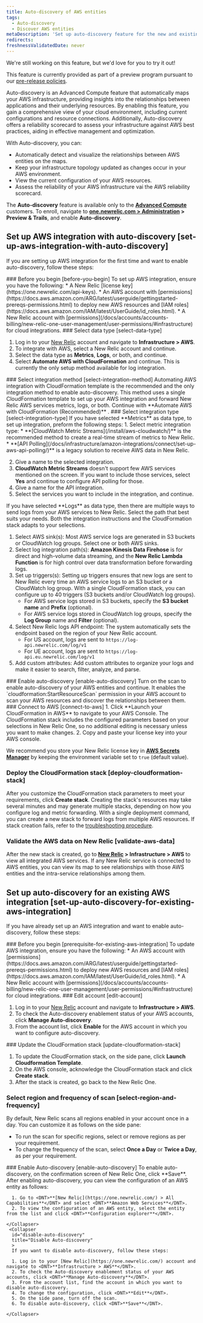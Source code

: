 ```yaml
---
title: Auto-discovery of AWS entities
tags:
  - Auto-discovery
  - Discover AWS entities
metaDescription: 'Set up auto-discovery feature for the new and existing AWS integrations.'
redirects:
freshnessValidatedDate: never
---
```

<Callout title="preview">
  We're still working on this feature, but we'd love for you to try it out!

  This feature is currently provided as part of a preview program pursuant to our [pre-release policies](/docs/licenses/license-information/referenced-policies/new-relic-pre-release-policy).
</Callout>


Auto-discovery is an Advanced Compute feature that automatically maps your AWS infrastructure, providing insights into the relationships between applications and their underlying resources. By enabling this feature, you gain a comprehensive view of your cloud environment, including current configurations and resource connections. Additionally, Auto-discovery offers a reliability scorecard to assess your infrastructure against AWS best practices, aiding in effective management and optimization.

With Auto-discovery, you can:
* Automatically detect and visualize the relationships between AWS entities on the maps.
* Keep your infrastructure topology updated as changes occur in your AWS environment.
* View the current configuration of your AWS resources.
* Assess the reliability of your AWS infrastructure vai the AWS reliability scorecard.

The <DNT>**Auto-discovery**</DNT> feature is available only to the **[Advanced Compute](https://newrelic.com/pricing/compute#pricing_plan-compute)** customers. To enroll, navigate to <DNT>**[one.newrelic.com > Administration](https://one.newrelic.com//admin-portal) > Preview & Trails**</DNT>, and enable <DNT>**Auto-discovery**</DNT>.

## Set up AWS integration with auto-discovery [set-up-aws-integration-with-auto-discovery]
If you are setting up AWS integration for the first time and want to enable auto-discovery, follow these steps:

<Steps>

<Step>
### Before you begin [before-you-begin]
To set up AWS integration, ensure you have the following:
* A New Relic [license key](https://one.newrelic.com/api-keys).
* An AWS account with [permissions](https://docs.aws.amazon.com/ARG/latest/userguide/gettingstarted-prereqs-permissions.html) to deploy new AWS resources and [IAM roles](https://docs.aws.amazon.com/IAM/latest/UserGuide/id_roles.html).
* A New Relic account with [permissions](/docs/accounts/accounts-billing/new-relic-one-user-management/user-permissions/#infrastructure) for cloud integrations.
</Step>
<Step>
### Select data type [select-data-type]

1. Log in to your [New Relic](https://one.newrelic.com/) account and navigate to <DNT>**Infrastructure > AWS**</DNT>.
3. To integrate with AWS, select a New Relic account and continue.
4. Select the data type as <DNT>**Metrics**</DNT>, <DNT>**Logs**</DNT>, or both, and continue.
5. Select <DNT>**Automate AWS with CloudFormation**</DNT> and continue. This is currently the only setup method available for log integration.
</Step>
<Step>
### Select integration method [select-integration-method]
Automating AWS integration with CloudFormation template is the recommended and the only integration method to enable auto-discovery. This method uses a single CloudFormation template to set up your AWS integration and forward New Relic AWS services metrics, logs, or both. Continue with <DNT>**Automate AWS with CloudFormation (Recommended)**</DNT> .
</Step>
<Step>
### Select integration type [select-integration-type]

<CollapserGroup>
<Collapser id="metrics-data-type" title="For Metrics data type">
 If you have selected <DNT>**Metrics**</DNT> as data type, to set up integration, preform the following steps:
1. Select metric integration type:
    * <DNT>**[CloudWatch Metric Streams](/install/aws-cloudwatch/)**</DNT> is the recommended method to create a real-time stream of metrics to New Relic.
    * <DNT>**[API Polling](/docs/infrastructure/amazon-integrations/connect/set-up-aws-api-polling/)**</DNT> is a legacy solution to receive AWS data in New Relic.
  
2. Give a name to the selected integration.
3. <DNT>**CloudWatch Metric Streams**</DNT> doesn't support few AWS services mentioned on the screen. If you want to include those services, select <DNT>**Yes**</DNT> and continue to configure API polling for those.
4. Give a name for the API integration.
5. Select the services you want to include in the integration, and continue.
</Collapser>

<Collapser id="log-data-type" title="For Logs data type">
 If you have selected <DNT>**Logs**</DNT> as data type, then there are multiple ways to send logs from your AWS services to New Relic. Select the path that best suits your needs. Both the integration instructions and the CloudFormation stack adapts to your selections.

1. Select AWS sink(s):
    Most AWS service logs are generated in S3 buckets or CloudWatch log groups. Select one or both AWS sinks.
2. Select log integration path(s):
    <DNT>**Amazon Kinesis Data Firehose**</DNT> is for direct and high-volume data streaming, and the <DNT>**New Relic Lambda Function**</DNT> is for high control over data transformation before forwarding logs.
3. Set up triggers(s):
    Setting up triggers ensures that new logs are sent to New Relic every time an AWS service logs to an S3 bucket or a CloudWatch log group. With a single CloudFormation stack, you can configure up to 40 triggers (S3 buckets and/or CloudWatch log groups).
    * For AWS service logs stored in S3 buckets, specify the **S3 bucket name** and **Prefix** (optional).
    * For AWS service logs stored in CloudWatch log groups, specify the **Log Group** name and **Filter** (optional).
4. Select New Relic logs API endpoint:
    The system automatically sets the endpoint based on the region of your New Relic account.
    * For US account, logs are sent to `https://log-api.newrelic.com/log/v1`
    * For UE account, logs are sent to `https://log-api.eu.newrelic.com/log/v1`
5. Add custom attributes:
    Add custom attributes to organize your logs and make it easier to search, filter, analyze, and parse.
</Collapser>
</CollapserGroup>

</Step>
<Step>
### Enable auto-discovery [enable-auto-discovery]
Turn on the scan to enable auto-discovery of your AWS entities and continue. It enables the `cloudformation:StartResourceScan` permission in your AWS account to scan your AWS resources and discover the relationships between them.
</Step>
<Step>
### Connect to AWS [connect-to-aws]
1. Click <DNT>**Launch your CloudFormation in AWS**</DNT> to navigate to your AWS Console. The CloudFormation stack includes the configured parameters based on your selections in New Relic One, so no additional editing is necessary unless you want to make changes.
2. Copy and paste your license key into your AWS console.

We recommend you store your New Relic license key in <DNT>**[AWS Secrets Manager](https://docs.aws.amazon.com/secretsmanager/latest/userguide/intro.html)**</DNT> by keeping the environment variable set to `true` (default value).
</Step>
<Step>
### Deploy the CloudFormation stack [deploy-cloudformation-stack]
After you customize the CloudFormation stack parameters to meet your requirements, click <DNT>**Create stack**</DNT>.
Creating the stack's resources may take several minutes and may generate multiple stacks, depending on how you configure log and metric forwarding. With a single deployment command, you can create a new stack to forward logs from multiple AWS resources.
If stack creation fails, refer to the [troubleshooting procedure](/docs/logs/troubleshooting/aws-log-integration-issues/stack-creation-fails).
</Step>
<Step>
### Validate the AWS data on New Relic [validate-aws-data]
After the new stack is created, go to <DNT>**[New Relic](https://one.newrelic.com/) > Infrastructure > AWS**</DNT> to view all integrated AWS services. If any New Relic service is connected to AWS entities, you can view its map to see relationships with those AWS entities and the intra-service relationships among them.
</Step>

</Steps>

## Set up auto-discovery for an existing AWS integration [set-up-auto-discovery-for-existing-aws-integration]
If you have already set up an AWS integration and want to enable auto-discovery, follow these steps:

<Steps>

<Step>
### Before you begin [prerequisite-for-existing-aws-integration]
To update AWS integration, ensure you have the following:
* An AWS account with [permissions](https://docs.aws.amazon.com/ARG/latest/userguide/gettingstarted-prereqs-permissions.html) to deploy new AWS resources and [IAM roles](https://docs.aws.amazon.com/IAM/latest/UserGuide/id_roles.html).
* A New Relic account with [permissions](/docs/accounts/accounts-billing/new-relic-one-user-management/user-permissions/#infrastructure) for cloud integrations.
</Step>
<Step>
### Edit account [edit-account]

1. Log in to your [New Relic](https://one.newrelic.com/) account and navigate to <DNT>**Infrastructure > AWS**</DNT>.
2. To check the Auto-discovery enablement status of your AWS accounts, click <DNT>**Manage Auto-discovery**</DNT>. 
3. From the account list, click <DNT>**Enable**</DNT> for the AWS account in which you want to configure auto-discovery.
</Step>
<Step>
### Update the CloudFormation stack [update-cloudformation-stack]

1. To update the CloudFormation stack, on the side pane, click <DNT>**Launch Cloudformation Template**</DNT>.
2. On the AWS console, acknowledge the CloudFormation stack and click <DNT>**Create stack**</DNT>.
3. After the stack is created, go back to the New Relic One.

### Select region and frequency of scan [select-region-and-frequency]

By default, New Relic scans all regions enabled in your account once in a day. You can customize it as follows on the side pane:
* To run the scan for specific regions, select or remove regions as per your requirement.
* To change the frequency of the scan, select <DNT>**Once a Day**</DNT> or <DNT>**Twice a Day**</DNT>, as per your requirement.
</Step>
<Step>
### Enable Auto-discovery [enable-auto-discovery]
To enable auto-discovery, on the confirmation screen of New Relic One, click <DNT>**Save**</DNT>.
</Step>

</Steps>

<CollapserGroup>
    <Collapser
      id="view-configuration"
      title="View configuration of an AWS entity"
      >
      After enabling auto-discovery, you can view the configuration of an AWS entity as follows:

      1. Go to <DNT>**[New Relic](https://one.newrelic.com/) > All Capabilities**</DNT> and select <DNT>**Amazon Web Services**</DNT>.
      2. To view the configuration of an AWS entity, select the entity from the list and click <DNT>**Configuration explorer**</DNT>.

    </Collapser>
     <Collapser
      id="disable-auto-discovery"
      title="Disable Auto-discovery"
      >
      If you want to disable auto-discovery, follow these steps:

      1. Log in to your [New Relic](https://one.newrelic.com/) account and navigate to <DNT>**Infrastructure > AWS**</DNT>.
      2. To check the Auto-discovery enablement status of your AWS accounts, click <DNT>**Manage Auto-discovery**</DNT>. 
      3. From the account list, find the account in which you want to disable auto-discovery.
      4. To change the configuration, click <DNT>**Edit**</DNT>.
      5. On the side pane, turn off the scan.
      6. To disable auto-discovery, click <DNT>**Save**</DNT>.

    </Collapser>         
  </CollapserGroup>